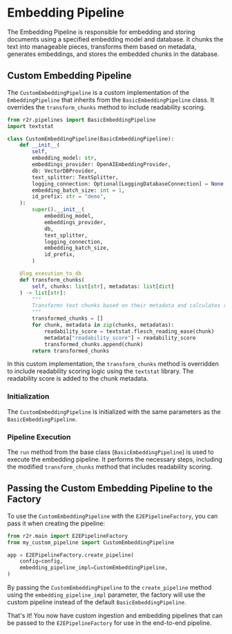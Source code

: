 # Embedding Pipeline

The Embedding Pipeline is responsible for embedding and storing documents using a specified embedding model and database. It chunks the text into manageable pieces, transforms them based on metadata, generates embeddings, and stores the embedded chunks in the database.

## Custom Embedding Pipeline

The `CustomEmbeddingPipeline` is a custom implementation of the `EmbeddingPipeline` that inherits from the `BasicEmbeddingPipeline` class. It overrides the `transform_chunks` method to include readability scoring.

```python
from r2r.pipelines import BasicEmbeddingPipeline
import textstat

class CustomEmbeddingPipeline(BasicEmbeddingPipeline):
    def __init__(
        self,
        embedding_model: str,
        embeddings_provider: OpenAIEmbeddingProvider,
        db: VectorDBProvider,
        text_splitter: TextSplitter,
        logging_connection: Optional[LoggingDatabaseConnection] = None,
        embedding_batch_size: int = 1,
        id_prefix: str = "demo",
    ):
        super().__init__(
            embedding_model,
            embeddings_provider,
            db,
            text_splitter,
            logging_connection,
            embedding_batch_size,
            id_prefix,
        )

    @log_execution_to_db
    def transform_chunks(
        self, chunks: list[str], metadatas: list[dict]
    ) -> list[str]:
        """
        Transforms text chunks based on their metadata and calculates readability scores.
        """
        transformed_chunks = []
        for chunk, metadata in zip(chunks, metadatas):
            readability_score = textstat.flesch_reading_ease(chunk)
            metadata["readability_score"] = readability_score
            transformed_chunks.append(chunk)
        return transformed_chunks
```

In this custom implementation, the `transform_chunks` method is overridden to include readability scoring logic using the `textstat` library. The readability score is added to the chunk metadata.

### Initialization

The `CustomEmbeddingPipeline` is initialized with the same parameters as the `BasicEmbeddingPipeline`.

### Pipeline Execution

The `run` method from the base class (`BasicEmbeddingPipeline`) is used to execute the embedding pipeline. It performs the necessary steps, including the modified `transform_chunks` method that includes readability scoring.

## Passing the Custom Embedding Pipeline to the Factory

To use the `CustomEmbeddingPipeline` with the `E2EPipelineFactory`, you can pass it when creating the pipeline:

```python
from r2r.main import E2EPipelineFactory
from my_custom_pipeline import CustomEmbeddingPipeline

app = E2EPipelineFactory.create_pipeline(
    config=config,
    embedding_pipeline_impl=CustomEmbeddingPipeline,
)
```

By passing the `CustomEmbeddingPipeline` to the `create_pipeline` method using the `embedding_pipeline_impl` parameter, the factory will use the custom pipeline instead of the default `BasicEmbeddingPipeline`.

That's it! You now have custom ingestion and embedding pipelines that can be passed to the `E2EPipelineFactory` for use in the end-to-end pipeline.